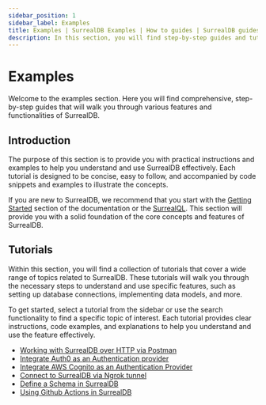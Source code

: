 ```yaml
---
sidebar_position: 1
sidebar_label: Examples
title: Examples | SurrealDB Examples | How to guides | SurrealDB guides | Database examples
description: In this section, you will find step-by-step guides and tutorials on how to perform various tasks and achieve specific goals using SurrealDB.
---
```


# Examples

Welcome to the examples section. Here you will find comprehensive, step-by-step guides that will walk you through various features and functionalities of SurrealDB.

## Introduction

The purpose of this section is to provide you with practical instructions and examples to help you understand and use SurrealDB effectively. Each tutorial is designed to be concise, easy to follow, and accompanied by code snippets and examples to illustrate the concepts.

If you are new to SurrealDB, we recommend that you start with the [Getting Started](/docs/surrealdb/introduction/start) section of the documentation or the [SurrealQL](/docs/surrealql). This section will provide you with a solid foundation of the core concepts and features of SurrealDB.

## Tutorials

Within this section, you will find a collection of tutorials that cover a wide range of topics related to SurrealDB. These tutorials will walk you through the necessary steps to understand and use specific features, such as setting up database connections, implementing data models, and more.

To get started, select a tutorial from the sidebar or use the search functionality to find a specific topic of interest. Each tutorial provides clear instructions, code examples, and explanations to help you understand and use the feature effectively.

- [Working with SurrealDB over HTTP via Postman](/docs/tutorials/working-with-surrealdb-over-http-via-postman)
- [Integrate Auth0 as an Authentication provider](/docs/tutorials/integrate-auth0-as-authentication-provider)
- [Integrate AWS Cognito as an Authentication Provider](/docs/tutorials/integrate-aws-cognito-as-authentication-provider)
- [Connect to SurrealDB via Ngrok tunnel](/docs/tutorials/connect-to-surrealdb-via-ngrok-tunnel)
- [Define a Schema in SurrealDB](/docs/tutorials/define-a-schema)
- [Using Github Actions in SurrealDB](/docs/tutorials/using-github-actions)
